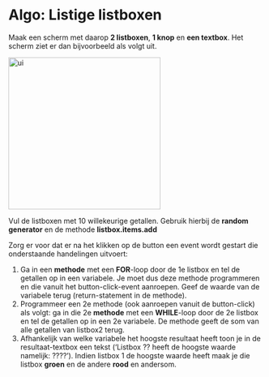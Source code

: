 # Algo: Listige listboxen

Maak een scherm met daarop **2 listboxen**, **1 knop** en **een textbox**. Het scherm ziet er dan bijvoorbeeld als volgt uit.

<img src="figures/Listige-listboxen-ui.png" alt="ui" width="300" />

Vul de listboxen met 10 willekeurige getallen. Gebruik hierbij de **random generator** en de methode **listbox.items.add**

Zorg er voor dat er na het klikken op de button een event wordt gestart die onderstaande handelingen uitvoert:

1. Ga in een **methode** met een **FOR**\-loop door de 1e listbox en tel de getallen op in een variabele. Je moet dus deze methode programmeren en die vanuit het button-click-event aanroepen. Geef de waarde van de variabele terug (return-statement in de methode). 
2. Programmeer een 2e methode (ook aanroepen vanuit de button-click) als volgt: ga in die 2e **methode** met een **WHILE**\-loop door de 2e listbox en tel de getallen op in een 2e variabele. De methode geeft de som van alle getallen van listbox2 terug. 
3. Afhankelijk van welke variabele het hoogste resultaat heeft toon je in de resultaat-textbox een tekst (‘Listbox ?? heeft de hoogste waarde namelijk: ????’). Indien listbox 1 de hoogste waarde heeft maak je die listbox **groen** en de andere **rood** en andersom. 
